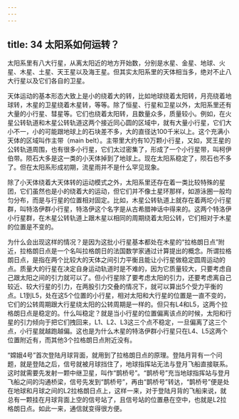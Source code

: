 ```yaml
---
---
---
```

title: 34 太阳系如何运转？
---




太阳系里有八大行星，从离太阳近的地方开始数，分别是水星、金星、地球、火星、木星、土星、天王星以及海王星。但其实太阳系里的天体相当多，绝对不止八大行星以及它们各自的卫星。



天体运动的基本形态大致上是小的绕着大的转，比如地球绕着太阳转，月亮绕着地球转，木星的卫星绕着木星转，等等。除了恒星、行星和卫星以外，太阳系里还有大量的小行星、彗星等。它们也绕着太阳转，且数量众多，质量较小。例如，在火星公转轨道和木星公转轨道这两个接近同心圆的区域中，就有大量小行星，它们大小不一，小的可能跟地球上的石块差不多，大的直径达100千米以上。这个充满小天体的区域叫作主带（main belt）。主带里大约有10万颗小行星，又如，冥王星的公转轨道周围，也有很多小行星，它们太过密集了，形成了一个小行星带，叫柯伊伯带。陨石大多是这一类的小天体掉到了地球上。现在太阳系稳定了，陨石也不多了。但在太阳系形成初期，流星雨并不是什么罕见现象。

除了小天体绕着大天体转的运动模式之外，太阳系里还存在着一类比较特殊的星团，它们虽然也是小的绕着大的运动，但它们并不像土星环那样，如游泳圈一般均匀分布，而是与行星的位置相对固定。比如，木星公转轨道上就存在着两坨小行星群，叫特洛伊群小行星，特洛伊这个名字是从古希腊神话中得来的。这两个特洛伊小行星群，在木星公转轨道上跟木星以相同的周期绕着太阳公转，它们相对于木星的位置是不变的。

为什么会出现这样的情况？是因为这批小行星基本都处在木星的“拉格朗日点”附近，拉格朗日点是一个名叫拉格朗日的法国数学家通过计算提出的概念。所谓拉格朗日点，是指在两个比较大的天体之间引力平衡且能让小行星做稳定圆周运动的点。质量大的行星在决定自身运动轨道时是不难的，因为它质量较大，只要考虑自己跟太阳之间的引力就可以了。但小行星除了要考虑太阳的引力，还要考虑离自己较近、较大行星的引力，在两股引力交叠的情况下，就可以算出5个受力平衡的点。L1到L5，处在这5个位置的小行星，相对太阳和大行星的位置是一直不变的，它们的公转周期跟大行星绕太阳的公转周期是一样的。但只有L4和L5，这两个拉格朗日点是稳定的。什么叫稳定？就是当小行星的位置偏离该点的时候，太阳和行星的引力倾向于把它们拽回来，L1、L2、L3这三个点不稳定，一旦偏离了这三个点，小行星就越跑越偏。这也是为什么木星的特洛伊群小行星只在L4、L5这两个位置附近有，而其他3个拉格朗日点附近没有。

“嫦娥4号”首次登陆月球背面，就用到了拉格朗日点的原理。登陆月背有一个问题，就是登陆之后，信号就被月球挡住了，地球指挥站无法与登月飞船直接联系。这时就需要先发射一颗中继卫星，叫作“鹊桥号”。“鹊桥号”充当地球指挥站与登月飞船之间的沟通桥梁，信号先发到“鹊桥号”，再由“鹊桥号”转达，“鹊桥号”便是处在地球和月球之间的L2拉格朗日点上，这样一来，对于登陆月背的飞船来说，就总有一颗挂在月球背面上空的信号站了，且信号站的位置悬在空中，也就是L2拉格朗日点。如此一来，通信就变得很方便。